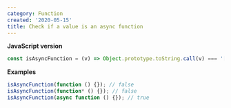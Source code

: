 ```yaml
---
category: Function
created: '2020-05-15'
title: Check if a value is an async function
---
```


**JavaScript version**

```js isAsyncFunction.js
const isAsyncFunction = (v) => Object.prototype.toString.call(v) === '[object AsyncFunction]';
```

**Examples**

```js examples.js
isAsyncFunction(function () {}); // false
isAsyncFunction(function* () {}); // false
isAsyncFunction(async function () {}); // true
```
